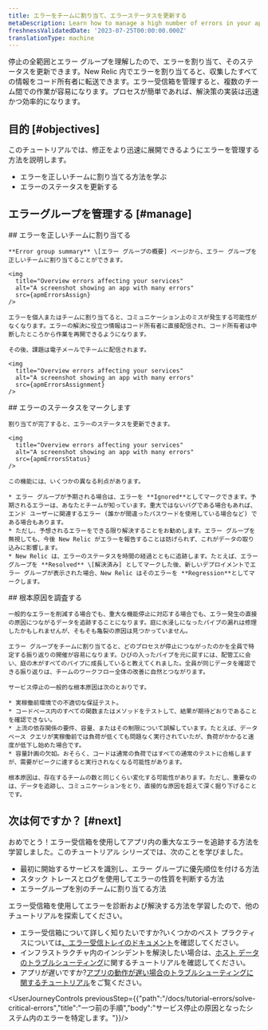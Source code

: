 ```yaml
---
title: エラーをチームに割り当て、エラーステータスを更新する
metaDescription: Learn how to manage a high number of errors in your app.
freshnessValidatedDate: '2023-07-25T00:00:00.000Z'
translationType: machine
---
```





停止の全範囲とエラー グループを理解したので、エラーを割り当て、そのステータスを更新できます。New Relic 内でエラーを割り当てると、収集したすべての情報をコード所有者に転送できます。エラー受信箱を管理すると、複数のチーム間での作業が容易になります。プロセスが簡単であれば、解決策の実装は迅速かつ効率的になります。

## 目的 [#objectives]

このチュートリアルでは、修正をより迅速に展開できるようにエラーを管理する方法を説明します。

* エラーを正しいチームに割り当てる方法を学ぶ
* エラーのステータスを更新する

## エラーグループを管理する [#manage]

<Steps>
  <Step>
    ## エラーを正しいチームに割り当てる

    **Error group summary** \[エラー グループの概要] ページから、エラー グループを正しいチームに割り当てることができます。

    <img
      title="Overview errors affecting your services"
      alt="A screenshot showing an app with many errors"
      src={apmErrorsAssign}
    />

    エラーを個人またはチームに割り当てると、コミュニケーション上のミスが発生する可能性がなくなります。エラーの解決に役立つ情報はコード所有者に直接配信され、コード所有者は中断したところから作業を再開できるようになります。

    その後、課題は電子メールでチームに配信されます。

    <img
      title="Overview errors affecting your services"
      alt="A screenshot showing an app with many errors"
      src={apmErrorsAssignment}
    />
  </Step>

  <Step>
    ## エラーのステータスをマークします

    割り当てが完了すると、エラーのステータスを更新できます。

    <img
      title="Overview errors affecting your services"
      alt="A screenshot showing an app with many errors"
      src={apmErrorsStatus}
    />

    この機能には、いくつかの異なる利点があります。

    * エラー グループが予期される場合は、エラーを **Ignored**としてマークできます。予期されるエラーは、あなたとチームが知っています。重大ではないバグである場合もあれば、エンド ユーザーに関連するエラー (誰かが間違ったパスワードを使用している場合など) である場合もあります。
    * ただし、予想されるエラーをできる限り解決することをお勧めします。エラー グループを無視しても、今後 New Relic がエラーを報告することは妨げられず、これがデータの取り込みに影響します。
    * New Relic は、エラーのステータスを時間の経過とともに追跡します。たとえば、エラー グループを **Resolved** \[解決済み] としてマークした後、新しいデプロイメントでエラー グループが表示された場合、New Relic はそのエラーを **Regression**としてマークします。
  </Step>

  <Step>
    ## 根本原因を調査する

    一般的なエラーを削減する場合でも、重大な機能停止に対応する場合でも、エラー発生の直接の原因につながるデータを追跡することになります。庭に水浸しになったパイプの漏れは修理したかもしれませんが、そもそも亀裂の原因は見つかっていません。

    エラー グループをチームに割り当てると、どのプロセスが停止につながったのかを全員で特定する振り返りの開催が容易になります。ひびの入ったパイプを元に戻すには、配管工に会い、庭の木がすべてのパイプに成長していると教えてくれました。全員が同じデータを確認できる振り返りは、チームのワークフロー全体の改善に自然とつながります。

    サービス停止の一般的な根本原因は次のとおりです。

    * 実稼働前環境での不適切な保証テスト。
    * コードベース内のすべての関数またはメソッドをテストして、結果が期待どおりであることを確認できない。
    * 上流の依存関係の要件、容量、またはその制限について誤解しています。たとえば、データベース クエリが実稼働前では負荷が低くても問題なく実行されていたが、負荷がかかると速度が低下し始めた場合です。
    * 容量計画の欠如。おそらく、コードは通常の負荷ではすべての通常のテストに合格しますが、需要がピークに達すると実行されなくなる可能性があります。

    根本原因は、存在するチームの数と同じくらい変化する可能性があります。ただし、重要なのは、データを追跡し、コミュニケーションをとり、直接的な原因を超えて深く掘り下げることです。
  </Step>
</Steps>

## 次は何ですか？ [#next]

おめでとう！エラー受信箱を使用してアプリ内の重大なエラーを追跡する方法を学習しました。このチュートリアル シリーズでは、次のことを学びました。

* 最初に開始するサービスを識別し、エラー グループに優先順位を付ける方法
* スタック トレースとログを使用してエラーの性質を判断する方法
* エラーグループを別のチームに割り当てる方法

エラー受信箱を使用してエラーを診断および解決する方法を学習したので、他のチュートリアルを探索してください。

* エラー受信箱について詳しく知りたいですか?いくつかのベスト プラクティスについては[、エラー受信トレイのドキュメント](/docs/errors-inbox/errors-inbox)を確認してください。
* インフラストラクチャ内のインシデントを解決したい場合は、[ホスト データのトラブルシューティング](/docs/tutorial-troubleshoot-infra-hosts/collect-your-data)に関するチュートリアルを確認してください。
* アプリが遅いですか?[アプリの動作が遅い場合のトラブルシューティングに関するチュートリアル](/docs/tutorial-app-slow/root-causes)をご覧ください。

<UserJourneyControls previousStep={{"path":"/docs/tutorial-errors/solve-critical-errors","title":"一つ前の手順","body":"サービス停止の原因となったシステム内のエラーを特定します。"}}/>